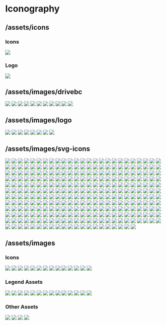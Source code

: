 
<Meta title="Iconography" />

# Iconography

## /assets/icons

### Icons
<IconGallery>
  <IconItem name="map-signs"> 
    <img src="assets/icons/map-signs.svg" />
  </IconItem>
</IconGallery>

### Logo
<IconGallery>
  <IconItem name="logo">
    <img src="assets/icons/pm-logo.png" />
  </IconItem>
</IconGallery>

## /assets/images/drivebc

<IconGallery>
  <IconItem name="calendar-alt"> 
    <img src="assets/images/drivebc/calendar-alt.svg" />
  </IconItem>
  <IconItem name="Current-Planned-Events"> 
    <img src="assets/images/drivebc/Current-Planned-Events.png" />
  </IconItem>
  <IconItem name="Incidents"> 
    <img src="assets/images/drivebc/Incidents.png" />
  </IconItem>
  <IconItem name="Major Red Line"> 
    <img src="assets/images/drivebc/Major Red Line.svg" />
  </IconItem>
  <IconItem name="Major-Severity-Events-and-Incidents"> 
    <img src="assets/images/drivebc/Major-Severity-Events-and-Incidents.svg" />
  </IconItem>
  <IconItem name="Minor Red Line"> 
    <img src="assets/images/drivebc/Minor Red Line.svg" />
  </IconItem>
  <IconItem name="Moderate Red Line"> 
    <img src="assets/images/drivebc/Moderate Red Line.svg" />
  </IconItem>
  <IconItem name="phone-square"> 
    <img src="assets/images/drivebc/phone-square.svg" />
  </IconItem>
  <IconItem name="Road-Conditions"> 
    <img src="assets/images/drivebc/Road-Conditions.png" />
  </IconItem>
  <IconItem name="Unknown Red Line"> 
    <img src="assets/images/drivebc/Unknown Red Line.svg" />
  </IconItem>
  <IconItem name="Weather-Conditions"> 
    <img src="assets/images/drivebc/Weather-Conditions.png" />
  </IconItem>
</IconGallery>

## /assets/images/logo

<IconGallery>
  <IconItem name="BC-Wildfire-Icon"> 
    <img src="assets/images/logo/BC-Wildfire-Icon.png" />
  </IconItem>
  <IconItem name="bcgov-logo"> 
    <img src="assets/images/logo/bcgov-logo.png" />
  </IconItem>
  <IconItem name="bcwfservice-logo-lightbg"> 
    <img src="assets/images/logo/bcwfservice-logo-lightbg.png" />
  </IconItem>
  <IconItem name="bcwfservice-logo"> 
    <img src="assets/images/logo/bcwfservice-logo.png" />
  </IconItem>
  <IconItem name="wildfire-one-logo-text-horizontal-light"> 
    <img src="assets/images/logo/wildfire-one-logo-text-horizontal-light.png" />
  </IconItem>
  <IconItem name="wildfire-one-logo-text-horizontal"> 
    <img src="assets/images/logo/wildfire-one-logo-text-horizontal.png" />
  </IconItem>
  <IconItem name="wildfire-one-logo-text"> 
    <img src="assets/images/logo/wildfire-one-logo-text.png" />
  </IconItem>
  <IconItem name="wildfire-one-logo"> 
    <img src="assets/images/logo/wildfire-one-logo.png" />
  </IconItem>
</IconGallery>

## /assets/images/svg-icons

<IconGallery>
  <IconItem name="0.01mm-forecast-legend">
    <img src="assets\images\svg-icons\0.01mm-forecast-legend.svg" />
  </IconItem>
  <IconItem name="0.5mm-forecast-legend">
    <img src="assets\images\svg-icons\0.5mm-forecast-legend.svg" />
  </IconItem>
  <IconItem name="0.005mm-forecast-legend">
    <img src="assets\images\svg-icons\0.005mm-forecast-legend.svg" />
  </IconItem>
  <IconItem name="1mm-forecast-legend">
    <img src="assets\images\svg-icons\1mm-forecast-legend.svg" />
  </IconItem>
  <IconItem name="1mm-legend">
    <img src="assets\images\svg-icons\1mm-legend.svg" />
  </IconItem>
  <IconItem name="2mm-legend">
    <img src="assets\images\svg-icons\2mm-legend.svg" />
  </IconItem>
  <IconItem name="4mm-legend">
    <img src="assets\images\svg-icons\4mm-legend.svg" />
  </IconItem>
  <IconItem name="5mm-forecast-legend">
    <img src="assets\images\svg-icons\5mm-forecast-legend.svg" />
  </IconItem>
  <IconItem name="8mm-legend">
    <img src="assets\images\svg-icons\8mm-legend.svg" />
  </IconItem>
  <IconItem name="10mm-forecast-legend">
    <img src="assets\images\svg-icons\10mm-forecast-legend.svg" />
  </IconItem>
  <IconItem name="10ug-legend">
    <img src="assets\images\svg-icons\10ug-legend.svg" />
  </IconItem>
  <IconItem name="12mm-legend">
    <img src="assets\images\svg-icons\12mm-legend.svg" />
  </IconItem>
  <IconItem name="16mm-legend">
    <img src="assets\images\svg-icons\16mm-legend.svg" />
  </IconItem>
  <IconItem name="20mm-forecast-legend">
    <img src="assets\images\svg-icons\20mm-forecast-legend.svg" />
  </IconItem>
  <IconItem name="24mm-legend">
    <img src="assets\images\svg-icons\24mm-legend.svg" />
  </IconItem>
  <IconItem name="28ug-legend">
    <img src="assets\images\svg-icons\28ug-legend.svg" />
  </IconItem>
  <IconItem name="32mm-legend">
    <img src="assets\images\svg-icons\32mm-legend.svg" />
  </IconItem>
  <IconItem name="50mm-forecast-legend">
    <img src="assets\images\svg-icons\50mm-forecast-legend.svg" />
  </IconItem>
  <IconItem name="50mm-legend">
    <img src="assets\images\svg-icons\50mm-legend.svg" />
  </IconItem>
  <IconItem name="60ug-legend">
    <img src="assets\images\svg-icons\60ug-legend.svg" />
  </IconItem>
  <IconItem name="64mm-legend">
    <img src="assets\images\svg-icons\64mm-legend.svg" />
  </IconItem>
  <IconItem name="100mm-legend">
    <img src="assets\images\svg-icons\100mm-legend.svg" />
  </IconItem>
  <IconItem name="120ug-legend">
    <img src="assets\images\svg-icons\120ug-legend.svg" />
  </IconItem>
  <IconItem name="125mm-legend">
    <img src="assets\images\svg-icons\125mm-legend.svg" />
  </IconItem>
  <IconItem name="200+mm-legend">
    <img src="assets\images\svg-icons\200+mm-legend.svg" />
  </IconItem>
  <IconItem name="200mm-legend">
    <img src="assets\images\svg-icons\200mm-legend.svg" />
  </IconItem>
  <IconItem name="250+ug-legend">
    <img src="assets\images\svg-icons\250+ug-legend.svg" />
  </IconItem>
  <IconItem name="250ug-legend">
    <img src="assets\images\svg-icons\250ug-legend.svg" />
  </IconItem>
  <IconItem name="add">
    <img src="assets\images\svg-icons\add.svg" />
  </IconItem>
  <IconItem name="advice">
    <img src="assets\images\svg-icons\advice.svg" />
  </IconItem>
  <IconItem name="alert-filled-grey">
    <img src="assets\images\svg-icons\alert-filled-grey.svg" />
  </IconItem>
  <IconItem name="american-football">
    <img src="assets\images\svg-icons\american-football.svg" />
  </IconItem>
  <IconItem name="area-restriction">
    <img src="assets\images\svg-icons\area-restriction.svg" />
  </IconItem>
  <IconItem name="area-restrictions-legend">
    <img src="assets\images\svg-icons\area-restrictions-legend.svg" />
  </IconItem>
  <IconItem name="arrow-blue">
    <img src="assets\images\svg-icons\arrow-blue.svg" />
  </IconItem>
  <IconItem name="arrow-forward-disabled">
    <img src="assets\images\svg-icons\arrow-forward-disabled.svg" />
  </IconItem>
  <IconItem name="arrow-forward-enabled">
    <img src="assets\images\svg-icons\arrow-forward-enabled.svg" />
  </IconItem>
  <IconItem name="arrow-left-grey">
    <img src="assets\images\svg-icons\arrow-left-grey.svg" />
  </IconItem>
  <IconItem name="arrow-left">
    <img src="assets\images\svg-icons\arrow-left.svg" />
  </IconItem>
  <IconItem name="arrow">
    <img src="assets\images\svg-icons\arrow.svg" />
  </IconItem>
  <IconItem name="authorities">
    <img src="assets\images\svg-icons\authorities.svg" />
  </IconItem>
  <IconItem name="aviation_response">
    <img src="assets\images\svg-icons\aviation_response.svg" />
  </IconItem>
  <IconItem name="aviation-blue">
    <img src="assets\images\svg-icons\aviation-blue.svg" />
  </IconItem>
  <IconItem name="aviation-mobile">
    <img src="assets\images\svg-icons\aviation-mobile.svg" />
  </IconItem>
  <IconItem name="aviation">
    <img src="assets\images\svg-icons\aviation.svg" />
  </IconItem>
  <IconItem name="back-arrow">
    <img src="assets\images\svg-icons\back-arrow.svg" />
  </IconItem>
  <IconItem name="back-icon-panel">
    <img src="assets\images\svg-icons\back-icon-panel.svg" />
  </IconItem>
  <IconItem name="back-icon">
    <img src="assets\images\svg-icons\back-icon.svg" />
  </IconItem>
  <IconItem name="ban-grey">
    <img src="assets\images\svg-icons\ban-grey.svg" />
  </IconItem>
  <IconItem name="ban-icon">
    <img src="assets\images\svg-icons\ban-icon.svg" />
  </IconItem>
  <IconItem name="ban">
    <img src="assets\images\svg-icons\ban.svg" />
  </IconItem>
  <IconItem name="bans-restrictions-selected">
    <img src="assets\images\svg-icons\bans-restrictions-selected.svg" />
  </IconItem>
  <IconItem name="bans-restrictions">
    <img src="assets\images\svg-icons\bans-restrictions.svg" />
  </IconItem>
  <IconItem name="bc-logo">
    <img src="assets\images\svg-icons\bc-logo.svg" />
  </IconItem>
  <IconItem name="being-held">
    <img src="assets\images\svg-icons\being-held.svg" />
  </IconItem>
  <IconItem name="blog">
    <img src="assets\images\svg-icons\blog.svg" />
  </IconItem>
  <IconItem name="blue-white-location-icon">
    <img src="assets\images\svg-icons\blue-white-location-icon.svg" />
  </IconItem>
  <IconItem name="bookmark-blue">
    <img src="assets\images\svg-icons\bookmark-blue.svg" />
  </IconItem>
  <IconItem name="bookmark">
    <img src="assets\images\svg-icons\bookmark.svg" />
  </IconItem>
  <IconItem name="brown-square">
    <img src="assets\images\svg-icons\brown-square.svg" />
  </IconItem>
  <IconItem name="bullhorn">
    <img src="assets\images\svg-icons\bullhorn.svg" />
  </IconItem>
  <IconItem name="calendar-pin-blue">
    <img src="assets\images\svg-icons\calendar-pin-blue.svg" />
  </IconItem>
  <IconItem name="calendar-pin">
    <img src="assets\images\svg-icons\calendar-pin.svg" />
  </IconItem>
  <IconItem name="calendar">
    <img src="assets\images\svg-icons\calendar.svg" />
  </IconItem>
  <IconItem name="camera-grey">
    <img src="assets\images\svg-icons\camera-grey.svg" />
  </IconItem>
  <IconItem name="camera">
    <img src="assets\images\svg-icons\camera.svg" />
  </IconItem>
  <IconItem name="campfire">
    <img src="assets\images\svg-icons\campfire.svg" />
  </IconItem>
  <IconItem name="camping">
    <img src="assets\images\svg-icons\camping.svg" />
  </IconItem>
  <IconItem name="cancel">
    <img src="assets\images\svg-icons\cancel.svg" />
  </IconItem>
  <IconItem name="carbon_bullhorn-selected">
    <img src="assets\images\svg-icons\carbon_bullhorn-selected.svg" />
  </IconItem>
  <IconItem name="carbon_bullhorn">
    <img src="assets\images\svg-icons\carbon_bullhorn.svg" />
  </IconItem>
  <IconItem name="carbon_calendar">
    <img src="assets\images\svg-icons\carbon_calendar.svg" />
  </IconItem>
  <IconItem name="carbon_cancel">
    <img src="assets\images\svg-icons\carbon_cancel.svg" />
  </IconItem>
  <IconItem name="carbon_car-front">
    <img src="assets\images\svg-icons\carbon_car-front.svg" />
  </IconItem>
  <IconItem name="carbon_crop-growth-gray">
    <img src="assets\images\svg-icons\carbon_crop-growth-gray.svg" />
  </IconItem>
  <IconItem name="carbon_crop-growth">
    <img src="assets\images\svg-icons\carbon_crop-growth.svg" />
  </IconItem>
  <IconItem name="carbon_down-arrow">
    <img src="assets\images\svg-icons\carbon_down-arrow.svg" />
  </IconItem>
  <IconItem name="carbon_download">
    <img src="assets\images\svg-icons\carbon_download.svg" />
  </IconItem>
  <IconItem name="carbon_edit">
    <img src="assets\images\svg-icons\carbon_edit.svg" />
  </IconItem>
  <IconItem name="carbon_email">
    <img src="assets\images\svg-icons\carbon_email.svg" />
  </IconItem>
  <IconItem name="carbon_error">
    <img src="assets\images\svg-icons\carbon_error.svg" />
  </IconItem>
  <IconItem name="carbon_finance">
    <img src="assets\images\svg-icons\carbon_finance.svg" />
  </IconItem>
  <IconItem name="carbon_gauge">
    <img src="assets\images\svg-icons\carbon_gauge.svg" />
  </IconItem>
  <IconItem name="carbon_humidity">
    <img src="assets\images\svg-icons\carbon_humidity.svg" />
  </IconItem>
  <IconItem name="carbon_layers">
    <img src="assets\images\svg-icons\carbon_layers.svg" />
  </IconItem>
  <IconItem name="carbon_list">
    <img src="assets\images\svg-icons\carbon_list.svg" />
  </IconItem>
  <IconItem name="carbon_location">
    <img src="assets\images\svg-icons\carbon_location.svg" />
  </IconItem>
  <IconItem name="carbon_map">
    <img src="assets\images\svg-icons\carbon_map.svg" />
  </IconItem>
  <IconItem name="carbon_notification">
    <img src="assets\images\svg-icons\carbon_notification.svg" />
  </IconItem>
  <IconItem name="carbon_partly-cloudy">
    <img src="assets\images\svg-icons\carbon_partly-cloudy.svg" />
  </IconItem>
  <IconItem name="carbon_phone">
    <img src="assets\images\svg-icons\carbon_phone.svg" />
  </IconItem>
  <IconItem name="carbon_ruler">
    <img src="assets\images\svg-icons\carbon_ruler.svg" />
  </IconItem>
  <IconItem name="carbon_smoke">
    <img src="assets\images\svg-icons\carbon_smoke.svg" />
  </IconItem>
  <IconItem name="carbon_temperature-celsius">
    <img src="assets\images\svg-icons\carbon_temperature-celsius.svg" />
  </IconItem>
  <IconItem name="carbon_up-arrow">
    <img src="assets\images\svg-icons\carbon_up-arrow.svg" />
  </IconItem>
  <IconItem name="carbon_warning-hex-selected">
    <img src="assets\images\svg-icons\carbon_warning-hex-selected.svg" />
  </IconItem>
  <IconItem name="carbon_warning-hex">
    <img src="assets\images\svg-icons\carbon_warning-hex.svg" />
  </IconItem>
  <IconItem name="carbon_windy-strong">
    <img src="assets\images\svg-icons\carbon_windy-strong.svg" />
  </IconItem>
  <IconItem name="chat">
    <img src="assets\images\svg-icons\chat.svg" />
  </IconItem>
  <IconItem name="checkbox-filled">
    <img src="assets\images\svg-icons\checkbox-filled.svg" />
  </IconItem>
  <IconItem name="checkbox-unfilled">
    <img src="assets\images\svg-icons\checkbox-unfilled.svg" />
  </IconItem>
  <IconItem name="chevron-left">
    <img src="assets\images\svg-icons\chevron-left.svg" />
  </IconItem>
  <IconItem name="chevron-right">
    <img src="assets\images\svg-icons\chevron-right.svg" />
  </IconItem>
  <IconItem name="clipboard">
    <img src="assets\images\svg-icons\clipboard.svg" />
  </IconItem>
  <IconItem name="clock">
    <img src="assets\images\svg-icons\clock.svg" />
  </IconItem>
  <IconItem name="closed-rec-site-legend">
    <img src="assets\images\svg-icons\closed-rec-site-legend.svg" />
  </IconItem>
  <IconItem name="closed-recreation-site">
    <img src="assets\images\svg-icons\closed-recreation-site.svg" />
  </IconItem>
  <IconItem name="clothing">
    <img src="assets\images\svg-icons\clothing.svg" />
  </IconItem>
  <IconItem name="cloud-sun">
    <img src="assets\images\svg-icons\cloud-sun.svg" />
  </IconItem>
  <IconItem name="contact-us">
    <img src="assets\images\svg-icons\contact-us.svg" />
  </IconItem>
  <IconItem name="crop-growth">
    <img src="assets\images\svg-icons\crop-growth.svg" />
  </IconItem>
  <IconItem name="curtains">
    <img src="assets\images\svg-icons\curtains.svg" />
  </IconItem>
  <IconItem name="custom_warning">
    <img src="assets\images\svg-icons\custom_warning.svg" />
  </IconItem>
  <IconItem name="dashboard-highlight">
    <img src="assets\images\svg-icons\dashboard-highlight.svg" />
  </IconItem>
  <IconItem name="dashboard">
    <img src="assets\images\svg-icons\dashboard.svg" />
  </IconItem>
  <IconItem name="delete">
    <img src="assets\images\svg-icons\delete.svg" />
  </IconItem>
  <IconItem name="door">
    <img src="assets\images\svg-icons\door.svg" />
  </IconItem>
  <IconItem name="dot">
    <img src="assets\images\svg-icons\dot.svg" />
  </IconItem>
  <IconItem name="drivebc-current-planned-legend">
    <img src="assets\images\svg-icons\drivebc-current-planned-legend.svg" />
  </IconItem>
  <IconItem name="drivebc-future-planned-legend">
    <img src="assets\images\svg-icons\drivebc-future-planned-legend.svg" />
  </IconItem>
  <IconItem name="drivebc-incidents-legend">
    <img src="assets\images\svg-icons\drivebc-incidents-legend.svg" />
  </IconItem>
  <IconItem name="drivebc-road-conditions-legend">
    <img src="assets\images\svg-icons\drivebc-road-conditions-legend.svg" />
  </IconItem>
  <IconItem name="drivebc-weather-legend">
    <img src="assets\images\svg-icons\drivebc-weather-legend.svg" />
  </IconItem>
  <IconItem name="edit">
    <img src="assets\images\svg-icons\edit.svg" />
  </IconItem>
  <IconItem name="evac-alert-legend">
    <img src="assets\images\svg-icons\evac-alert-legend.svg" />
  </IconItem>
  <IconItem name="evac-order-legend">
    <img src="assets\images\svg-icons\evac-order-legend.svg" />
  </IconItem>
  <IconItem name="evac-red">
    <img src="assets\images\svg-icons\evac-red.svg" />
  </IconItem>
  <IconItem name="evacuation_alert">
    <img src="assets\images\svg-icons\evacuation_alert.svg" />
  </IconItem>
  <IconItem name="evacuation_order">
    <img src="assets\images\svg-icons\evacuation_order.svg" />
  </IconItem>
  <IconItem name="evacuation-alert">
    <img src="assets\images\svg-icons\evacuation-alert.svg" />
  </IconItem>
  <IconItem name="evacuation-order">
    <img src="assets\images\svg-icons\evacuation-order.svg" />
  </IconItem>
  <IconItem name="exclamation-circle">
    <img src="assets\images\svg-icons\exclamation-circle.svg" />
  </IconItem>
  <IconItem name="external-link-grey">
    <img src="assets\images\svg-icons\external-link-grey.svg" />
  </IconItem>
  <IconItem name="external-link">
    <img src="assets\images\svg-icons\external-link.svg" />
  </IconItem>
  <IconItem name="extreme-danger-legend">
    <img src="assets\images\svg-icons\extreme-danger-legend.svg" />
  </IconItem>
  <IconItem name="facebook-blue">
    <img src="assets\images\svg-icons\facebook-blue.svg" />
  </IconItem>
  <IconItem name="facebook-square">
    <img src="assets\images\svg-icons\facebook-square.svg" />
  </IconItem>
  <IconItem name="facebook">
    <img src="assets\images\svg-icons\facebook.svg" />
  </IconItem>
  <IconItem name="family">
    <img src="assets\images\svg-icons\family.svg" />
  </IconItem>
  <IconItem name="filter-button">
    <img src="assets\images\svg-icons\filter-button.svg" />
  </IconItem>
  <IconItem name="filter-cancel">
    <img src="assets\images\svg-icons\filter-cancel.svg" />
  </IconItem>
  <IconItem name="fire-centre-legend">
    <img src="assets\images\svg-icons\fire-centre-legend.svg" />
  </IconItem>
  <IconItem name="fire-danger-extreme">
    <img src="assets\images\svg-icons\fire-danger-extreme.svg" />
  </IconItem>
  <IconItem name="fire-danger-high">
    <img src="assets\images\svg-icons\fire-danger-high.svg" />
  </IconItem>
  <IconItem name="fire-danger-low">
    <img src="assets\images\svg-icons\fire-danger-low.svg" />
  </IconItem>
  <IconItem name="fire-danger-moderate">
    <img src="assets\images\svg-icons\fire-danger-moderate.svg" />
  </IconItem>
  <IconItem name="fire-danger-very-low">
    <img src="assets\images\svg-icons\fire-danger-very-low.svg" />
  </IconItem>
  <IconItem name="fire-danger">
    <img src="assets\images\svg-icons\fire-danger.svg" />
  </IconItem>
  <IconItem name="fire-note">
    <img src="assets\images\svg-icons\fire-note.svg" />
  </IconItem>
  <IconItem name="fire-perimetre-legend">
    <img src="assets\images\svg-icons\fire-perimetre-legend.svg" />
  </IconItem>
  <IconItem name="fire-search-icon-grey">
    <img src="assets\images\svg-icons\fire-search-icon-grey.svg" />
  </IconItem>
  <IconItem name="fire">
    <img src="assets\images\svg-icons\fire.svg" />
  </IconItem>
  <IconItem name="firefighting_personnel">
    <img src="assets\images\svg-icons\firefighting_personnel.svg" />
  </IconItem>
  <IconItem name="first-nation-legend">
    <img src="assets\images\svg-icons\first-nation-legend.svg" />
  </IconItem>
  <IconItem name="fluent_edit">
    <img src="assets\images\svg-icons\fluent_edit.svg" />
  </IconItem>
  <IconItem name="fluent_open">
    <img src="assets\images\svg-icons\fluent_open.svg" />
  </IconItem>
  <IconItem name="fluent_settings-28-regular">
    <img src="assets\images\svg-icons\fluent_settings-28-regular.svg" />
  </IconItem>
  <IconItem name="forward-arrow-grey">
    <img src="assets\images\svg-icons\forward-arrow-grey.svg" />
  </IconItem>
  <IconItem name="forward-arrow-red">
    <img src="assets\images\svg-icons\forward-arrow-red.svg" />
  </IconItem>
  <IconItem name="forward-arrow-yellow">
    <img src="assets\images\svg-icons\forward-arrow-yellow.svg" />
  </IconItem>
  <IconItem name="forward-arrow">
    <img src="assets\images\svg-icons\forward-arrow.svg" />
  </IconItem>
  <IconItem name="fuel">
    <img src="assets\images\svg-icons\fuel.svg" />
  </IconItem>
  <IconItem name="full_response">
    <img src="assets\images\svg-icons\full_response.svg" />
  </IconItem>
  <IconItem name="gallery-black">
    <img src="assets\images\svg-icons\gallery-black.svg" />
  </IconItem>
  <IconItem name="gallery-blue">
    <img src="assets\images\svg-icons\gallery-blue.svg" />
  </IconItem>
  <IconItem name="garage">
    <img src="assets\images\svg-icons\garage.svg" />
  </IconItem>
  <IconItem name="heavy_equipment_response">
    <img src="assets\images\svg-icons\heavy_equipment_response.svg" />
  </IconItem>
  <IconItem name="heavy_equipment-mobile">
    <img src="assets\images\svg-icons\heavy_equipment-mobile.svg" />
  </IconItem>
  <IconItem name="heavy_equipment">
    <img src="assets\images\svg-icons\heavy_equipment.svg" />
  </IconItem>
  <IconItem name="heavy-equipment">
    <img src="assets\images\svg-icons\heavy-equipment.svg" />
  </IconItem>
  <IconItem name="help">
    <img src="assets\images\svg-icons\help.svg" />
  </IconItem>
  <IconItem name="high-danger-legend">
    <img src="assets\images\svg-icons\high-danger-legend.svg" />
  </IconItem>
  <IconItem name="home_black">
    <img src="assets\images\svg-icons\home_black.svg" />
  </IconItem>
  <IconItem name="home">
    <img src="assets\images\svg-icons\home.svg" />
  </IconItem>
  <IconItem name="hose">
    <img src="assets\images\svg-icons\hose.svg" />
  </IconItem>
  <IconItem name="human">
    <img src="assets\images\svg-icons\human.svg" />
  </IconItem>
  <IconItem name="identification">
    <img src="assets\images\svg-icons\identification.svg" />
  </IconItem>
  <IconItem name="image-black">
    <img src="assets\images\svg-icons\image-black.svg" />
  </IconItem>
  <IconItem name="image-grey">
    <img src="assets\images\svg-icons\image-grey.svg" />
  </IconItem>
  <IconItem name="image">
    <img src="assets\images\svg-icons\image.svg" />
  </IconItem>
  <IconItem name="incident_management_team">
    <img src="assets\images\svg-icons\incident_management_team.svg" />
  </IconItem>
  <IconItem name="incident-management-team">
    <img src="assets\images\svg-icons\incident-management-team.svg" />
  </IconItem>
  <IconItem name="incident-management-teams-mobile">
    <img src="assets\images\svg-icons\incident-management-teams-mobile.svg" />
  </IconItem>
  <IconItem name="incident-management-teams">
    <img src="assets\images\svg-icons\incident-management-teams.svg" />
  </IconItem>
  <IconItem name="incident">
    <img src="assets\images\svg-icons\incident.svg" />
  </IconItem>
  <IconItem name="indian-reserve-legend">
    <img src="assets\images\svg-icons\indian-reserve-legend.svg" />
  </IconItem>
  <IconItem name="indian-reserve">
    <img src="assets\images\svg-icons\indian-reserve.svg" />
  </IconItem>
  <IconItem name="information">
    <img src="assets\images\svg-icons\information.svg" />
  </IconItem>
  <IconItem name="issuing_agency">
    <img src="assets\images\svg-icons\issuing_agency.svg" />
  </IconItem>
  <IconItem name="larger">
    <img src="assets\images\svg-icons\larger.svg" />
  </IconItem>
  <IconItem name="launch_black">
    <img src="assets\images\svg-icons\launch_black.svg" />
  </IconItem>
  <IconItem name="launch">
    <img src="assets\images\svg-icons\launch.svg" />
  </IconItem>
  <IconItem name="legend">
    <img src="assets\images\svg-icons\legend.svg" />
  </IconItem>
  <IconItem name="lightbulb">
    <img src="assets\images\svg-icons\lightbulb.svg" />
  </IconItem>
  <IconItem name="lightning">
    <img src="assets\images\svg-icons\lightning.svg" />
  </IconItem>
  <IconItem name="link-blue">
    <img src="assets\images\svg-icons\link-blue.svg" />
  </IconItem>
  <IconItem name="link">
    <img src="assets\images\svg-icons\link.svg" />
  </IconItem>
  <IconItem name="list-black">
    <img src="assets\images\svg-icons\list-black.svg" />
  </IconItem>
  <IconItem name="list-blue">
    <img src="assets\images\svg-icons\list-blue.svg" />
  </IconItem>
  <IconItem name="local_authority">
    <img src="assets\images\svg-icons\local_authority.svg" />
  </IconItem>
  <IconItem name="location_pin_radius">
    <img src="assets\images\svg-icons\location_pin_radius.svg" />
  </IconItem>
  <IconItem name="location_pin">
    <img src="assets\images\svg-icons\location_pin.svg" />
  </IconItem>
  <IconItem name="location-button-blue">
    <img src="assets\images\svg-icons\location-button-blue.svg" />
  </IconItem>
  <IconItem name="location-button-grey">
    <img src="assets\images\svg-icons\location-button-grey.svg" />
  </IconItem>
  <IconItem name="location-button">
    <img src="assets\images\svg-icons\location-button.svg" />
  </IconItem>
  <IconItem name="location-disabled">
    <img src="assets\images\svg-icons\location-disabled.svg" />
  </IconItem>
  <IconItem name="location-enabled">
    <img src="assets\images\svg-icons\location-enabled.svg" />
  </IconItem>
  <IconItem name="location-grey">
    <img src="assets\images\svg-icons\location-grey.svg" />
  </IconItem>
  <IconItem name="location-off">
    <img src="assets\images\svg-icons\location-off.svg" />
  </IconItem>
  <IconItem name="location-pin">
    <img src="assets\images\svg-icons\location-pin.svg" />
  </IconItem>
  <IconItem name="low-danger-legend">
    <img src="assets\images\svg-icons\low-danger-legend.svg" />
  </IconItem>
  <IconItem name="major-incident-road-legend">
    <img src="assets\images\svg-icons\major-incident-road-legend.svg" />
  </IconItem>
  <IconItem name="major-road-legend">
    <img src="assets\images\svg-icons\major-road-legend.svg" />
  </IconItem>
  <IconItem name="map_icon">
    <img src="assets\images\svg-icons\map_icon.svg" />
  </IconItem>
  <IconItem name="map-black">
    <img src="assets\images\svg-icons\map-black.svg" />
  </IconItem>
  <IconItem name="map-blue">
    <img src="assets\images\svg-icons\map-blue.svg" />
  </IconItem>
  <IconItem name="map-hover">
    <img src="assets\images\svg-icons\map-hover.svg" />
  </IconItem>
  <IconItem name="map-icon-1px">
    <img src="assets\images\svg-icons\map-icon-1px.svg" />
  </IconItem>
  <IconItem name="map-nav-highlight">
    <img src="assets\images\svg-icons\map-nav-highlight.svg" />
  </IconItem>
  <IconItem name="map-nav">
    <img src="assets\images\svg-icons\map-nav.svg" />
  </IconItem>
  <IconItem name="map-signs">
    <img src="assets\images\svg-icons\map-signs.svg" />
  </IconItem>
  <IconItem name="map">
    <img src="assets\images\svg-icons\map.svg" />
  </IconItem>
  <IconItem name="measure-black">
    <img src="assets\images\svg-icons\measure-black.svg" />
  </IconItem>
  <IconItem name="measure-blue">
    <img src="assets\images\svg-icons\measure-blue.svg" />
  </IconItem>
  <IconItem name="measure">
    <img src="assets\images\svg-icons\measure.svg" />
  </IconItem>
  <IconItem name="medical_kit">
    <img src="assets\images\svg-icons\medical_kit.svg" />
  </IconItem>
  <IconItem name="minor-road-legend">
    <img src="assets\images\svg-icons\minor-road-legend.svg" />
  </IconItem>
  <IconItem name="moderate-danger-legend">
    <img src="assets\images\svg-icons\moderate-danger-legend.svg" />
  </IconItem>
  <IconItem name="moderate-road-legend">
    <img src="assets\images\svg-icons\moderate-road-legend.svg" />
  </IconItem>
  <IconItem name="modified_response">
    <img src="assets\images\svg-icons\modified_response.svg" />
  </IconItem>
  <IconItem name="monitored_response">
    <img src="assets\images\svg-icons\monitored_response.svg" />
  </IconItem>
  <IconItem name="more-highlight">
    <img src="assets\images\svg-icons\more-highlight.svg" />
  </IconItem>
  <IconItem name="more">
    <img src="assets\images\svg-icons\more.svg" />
  </IconItem>
  <IconItem name="municipality-legend">
    <img src="assets\images\svg-icons\municipality-legend.svg" />
  </IconItem>
  <IconItem name="note">
    <img src="assets\images\svg-icons\note.svg" />
  </IconItem>
  <IconItem name="notepad">
    <img src="assets\images\svg-icons\notepad.svg" />
  </IconItem>
  <IconItem name="order-filled-grey">
    <img src="assets\images\svg-icons\order-filled-grey.svg" />
  </IconItem>
  <IconItem name="out-fire">
    <img src="assets\images\svg-icons\out-fire.svg" />
  </IconItem>
  <IconItem name="out-of-control">
    <img src="assets\images\svg-icons\out-of-control.svg" />
  </IconItem>
  <IconItem name="patio_furniture">
    <img src="assets\images\svg-icons\patio_furniture.svg" />
  </IconItem>
  <IconItem name="pdf-file">
    <img src="assets\images\svg-icons\pdf-file.svg" />
  </IconItem>
  <IconItem name="personnel">
    <img src="assets\images\svg-icons\personnel.svg" />
  </IconItem>
  <IconItem name="pets">
    <img src="assets\images\svg-icons\pets.svg" />
  </IconItem>
  <IconItem name="phone-blue">
    <img src="assets\images\svg-icons\phone-blue.svg" />
  </IconItem>
  <IconItem name="phone">
    <img src="assets\images\svg-icons\phone.svg" />
  </IconItem>
  <IconItem name="pin-drop">
    <img src="assets\images\svg-icons\pin-drop.svg" />
  </IconItem>
  <IconItem name="pl-full-closure-legend">
    <img src="assets\images\svg-icons\pl-full-closure-legend.svg" />
  </IconItem>
  <IconItem name="pl-inaccesible-legend">
    <img src="assets\images\svg-icons\pl-inaccesible-legend.svg" />
  </IconItem>
  <IconItem name="pl-partial-closure-legend">
    <img src="assets\images\svg-icons\pl-partial-closure-legend.svg" />
  </IconItem>
  <IconItem name="pl-public-closed-legend">
    <img src="assets\images\svg-icons\pl-public-closed-legend.svg" />
  </IconItem>
  <IconItem name="pl-restricted-legend">
    <img src="assets\images\svg-icons\pl-restricted-legend.svg" />
  </IconItem>
  <IconItem name="pl-warning-legend">
    <img src="assets\images\svg-icons\pl-warning-legend.svg" />
  </IconItem>
  <IconItem name="printer">
    <img src="assets\images\svg-icons\printer.svg" />
  </IconItem>
  <IconItem name="question">
    <img src="assets\images\svg-icons\question.svg" />
  </IconItem>
  <IconItem name="red_warning">
    <img src="assets\images\svg-icons\red_warning.svg" />
  </IconItem>
  <IconItem name="regional-district-legend">
    <img src="assets\images\svg-icons\regional-district-legend.svg" />
  </IconItem>
  <IconItem name="regional-districts">
    <img src="assets\images\svg-icons\regional-districts.svg" />
  </IconItem>
  <IconItem name="report">
    <img src="assets\images\svg-icons\report.svg" />
  </IconItem>
  <IconItem name="response-firefighter-black">
    <img src="assets\images\svg-icons\response-firefighter-black.svg" />
  </IconItem>
  <IconItem name="response-firefighter-blue">
    <img src="assets\images\svg-icons\response-firefighter-blue.svg" />
  </IconItem>
  <IconItem name="road-event">
    <img src="assets\images\svg-icons\road-event.svg" />
  </IconItem>
  <IconItem name="rof-icon-white">
    <img src="assets\images\svg-icons\rof-icon-white.svg" />
  </IconItem>
  <IconItem name="rof-nav-highlight">
    <img src="assets\images\svg-icons\rof-nav-highlight.svg" />
  </IconItem>
  <IconItem name="rof-nav">
    <img src="assets\images\svg-icons\rof-nav.svg" />
  </IconItem>
  <IconItem name="saved-highlight">
    <img src="assets\images\svg-icons\saved-highlight.svg" />
  </IconItem>
  <IconItem name="saved">
    <img src="assets\images\svg-icons\saved.svg" />
  </IconItem>
  <IconItem name="search">
    <img src="assets\images\svg-icons\search.svg" />
  </IconItem>
  <IconItem name="send-white">
    <img src="assets\images\svg-icons\send-white.svg" />
  </IconItem>
  <IconItem name="send">
    <img src="assets\images\svg-icons\send.svg" />
  </IconItem>
  <IconItem name="structure_protection">
    <img src="assets\images\svg-icons\structure_protection.svg" />
  </IconItem>
  <IconItem name="structure-protection-blue">
    <img src="assets\images\svg-icons\structure-protection-blue.svg" />
  </IconItem>
  <IconItem name="structure-protection-mobile">
    <img src="assets\images\svg-icons\structure-protection-mobile.svg" />
  </IconItem>
  <IconItem name="structure-protection">
    <img src="assets\images\svg-icons\structure-protection.svg" />
  </IconItem>
  <IconItem name="supplies">
    <img src="assets\images\svg-icons\supplies.svg" />
  </IconItem>
  <IconItem name="twitter-x">
    <img src="assets\images\svg-icons\twitter-x.svg" />
  </IconItem>
  <IconItem name="twitter">
    <img src="assets\images\svg-icons\twitter.svg" />
  </IconItem>
  <IconItem name="Type">
    <img src="assets\images\svg-icons\Type.svg" />
  </IconItem>
  <IconItem name="under-control">
    <img src="assets\images\svg-icons\under-control.svg" />
  </IconItem>
  <IconItem name="union-blue">
    <img src="assets\images\svg-icons\union-blue.svg" />
  </IconItem>
  <IconItem name="union">
    <img src="assets\images\svg-icons\union.svg" />
  </IconItem>
  <IconItem name="valve">
    <img src="assets\images\svg-icons\valve.svg" />
  </IconItem>
  <IconItem name="very-low-danger-legend">
    <img src="assets\images\svg-icons\very-low-danger-legend.svg" />
  </IconItem>
  <IconItem name="warning">
    <img src="assets\images\svg-icons\warning.svg" />
  </IconItem>
  <IconItem name="wildfire-black">
    <img src="assets\images\svg-icons\wildfire-black.svg" />
  </IconItem>
  <IconItem name="wildfire-blue">
    <img src="assets\images\svg-icons\wildfire-blue.svg" />
  </IconItem>
  <IconItem name="wildfire-crews-mobile">
    <img src="assets\images\svg-icons\wildfire-crews-mobile.svg" />
  </IconItem>
  <IconItem name="wildfire-crews">
    <img src="assets\images\svg-icons\wildfire-crews.svg" />
  </IconItem>
  <IconItem name="wildfire-red">
    <img src="assets\images\svg-icons\wildfire-red.svg" />
  </IconItem>
  <IconItem name="wildfire-selected">
    <img src="assets\images\svg-icons\wildfire-selected.svg" />
  </IconItem>
  <IconItem name="wildfire-white-highlight">
    <img src="assets\images\svg-icons\wildfire-white-highlight.svg" />
  </IconItem>
  <IconItem name="wildfire-white">
    <img src="assets\images\svg-icons\wildfire-white.svg" />
  </IconItem>
  <IconItem name="wildfire">
    <img src="assets\images\svg-icons\wildfire.svg" />
  </IconItem>
  <IconItem name="x-icon">
    <img src="assets\images\svg-icons\x-icon.svg" />
  </IconItem>
  <IconItem name="youtube">
    <img src="assets\images\svg-icons\youtube.svg" />
  </IconItem>
  <IconItem name="zoom-in">
    <img src="assets\images\svg-icons\zoom-in.svg" />
  </IconItem>
  <IconItem name="campfire-allowed">
    <img src="assets\images\svg-icons\campfire-allowed.svg" />
  </IconItem>

</IconGallery>


## /assets/images

### Icons

<IconGallery>
  <IconItem name="base_local_fire_department">
    <img src="assets/images/base_local_fire_department.png" />
  </IconItem>
  <IconItem name="CampFireSize">
    <img src="assets/images/CampFireSize.svg" />
  </IconItem>
  <IconItem name="Category 2 Size">
    <img src="assets/images/Category 2 Size.svg"/>
  </IconItem>
  <IconItem name="Category 3 Image">
    <img src="assets/images/Category 3 Image.svg" />
  </IconItem>
  <IconItem name="centre">
    <img src="assets/images/centre.png" />
  </IconItem>
  <IconItem name="download_circle">
    <img src="assets/images/download_circle.png" />
  </IconItem>
  <IconItem name="external-link">
    <img src="assets/images/external-link.svg" />
  </IconItem>
  <IconItem name="launch_circle">
    <img src="assets/images/launch_circle.png" />
  </IconItem>
  <IconItem name="local_fire_department">
    <img src="assets/images/local_fire_department.png" />
  </IconItem>
  <IconItem name="north-arrow">
    <img src="assets/images/north-arrow.png" />
  </IconItem>
  <IconItem name="offlineicon">
    <img src="assets/images/offlineicon.png" />
  </IconItem>
  <IconItem name="facebook_circle">
    <img src="assets/images/facebook_circle.png" />
  </IconItem>
  <IconItem name="twitter_circle">
    <img src="assets/images/twitter_circle.png" />
  </IconItem>
  <IconItem name="x_circle">
    <img src="assets/images/x_circle.png" />
  </IconItem>
</IconGallery>

### Legend Assets

<IconGallery>
  <IconItem name="category1ban">
    <img src="assets/images/category1ban.png" />
  </IconItem>
  <IconItem name="category2ban">
    <img src="assets/images/category2ban.png" />
  </IconItem>
  <IconItem name="category3ban">
    <img src="assets/images/category3ban.png" />
  </IconItem>
  <IconItem name="dark-map">
    <img src="assets/images/dark-map.png" />
  </IconItem>
  <IconItem name="default-map">
    <img src="assets/images/default-map.png" />
  </IconItem>
  <IconItem name="satellite-map">
    <img src="assets/images/satellite-map.png" />
  </IconItem>
  <IconItem name="terrain-map">
    <img src="assets/images/terrain-map.png" />
  </IconItem>
  <IconItem name="firecentres">
    <img src="assets/images/firecentres.png" />
  </IconItem>
  <IconItem name="firesmoke-legend">
    <img src="assets/images/firesmoke-legend.png" />
  </IconItem>
  <IconItem name="legend_municipalities">
    <img src="assets/images/legend_municipalities.png" />
  </IconItem>
  <IconItem name="legend_regional_districts">
    <img src="assets/images/legend_regional_districts.png" />
  </IconItem>
  <IconItem name="legend_treaty_land">
    <img src="assets/images/legend_treaty_land.png" />
  </IconItem>
  <IconItem name="precipitation-legend">
    <img src="assets/images/precipitation-legend.png" />
  </IconItem>
  <IconItem name="radar-1km-rrai--radarurpprecipr14-linear-legend">
    <img src="assets/images/radar-1km-rrai--radarurpprecipr14-linear-legend.png" />
  </IconItem>
</IconGallery>

### Other Assets

<IconGallery>
  <IconItem name="compassface">
    <img src="assets/images/compassface.png" />
  </IconItem>
  <IconItem name="compasshand">
    <img src="assets/images/compasshand.png" />
  </IconItem>
  <IconItem name="rofbanner">
    <img src="assets/images/rofbanner.svg" />
  </IconItem>
  <IconItem name="rofthankyou">
    <img src="assets/images/rofthankyou.svg" />
  </IconItem>
</IconGallery>